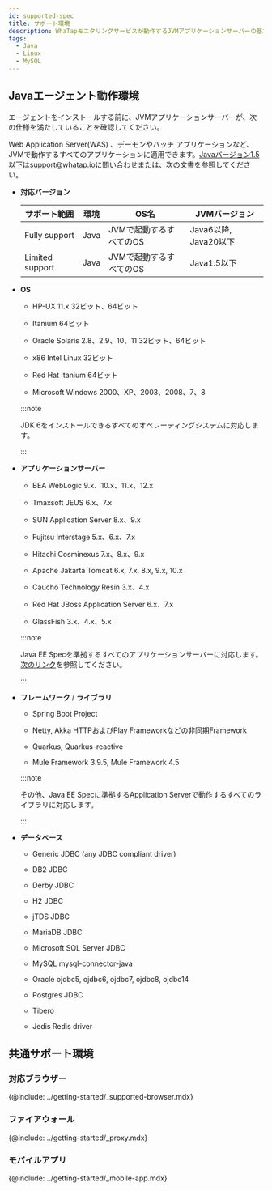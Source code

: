 ```yaml
---
id: supported-spec
title: サポート環境
description: WhaTapモニタリングサービスが動作するJVMアプリケーションサーバーの基本仕様について説明します。
tags:
  - Java
  - Linux
  - MySQL
---
```


## Javaエージェント動作環境

エージェントをインストールする前に、JVMアプリケーションサーバーが、次の仕様を満たしていることを確認してください。

Web Application Server(WAS) 、デーモンやバッチ アプリケーションなど、JVMで動作するすべてのアプリケーションに適用できます。Javaバージョン1.5以下はsupport@whatap.ioに問い合わせまたは、[次の文書](add-jvm-opt/java-under-ver)を参照してください。

-   **対応バージョン**

    | サポート範囲          | 環境   | OS名                       | JVMバージョン                  |
    | --------------- | ---- | ------------------------- | ------------------------- |
    | Fully support   | Java | JVMで起動するすべてのOS            | Java6以降, Java20以下         |
    | Limited support | Java | JVMで起動するすべてのOS            | Java1.5以下                 |

-   **OS**

    -   HP-UX 11.x 32ビット、64ビット

    -   Itanium 64ビット

    -   Oracle Solaris 2.8、2.9、10、11 32ビット、64ビット

    -   x86 Intel Linux 32ビット

    -   Red Hat Itanium 64ビット

    -   Microsoft Windows 2000、XP、2003、2008、7、8

    :::note

    JDK 6をインストールできるすべてのオペレーティングシステムに対応します。

    :::

-   **アプリケーションサーバー**

    -   BEA WebLogic 9.x、10.x、11.x、12.x

    -   Tmaxsoft JEUS 6.x、7.x

    -   SUN Application Server 8.x、9.x

    -   Fujitsu Interstage 5.x、6.x、7.x

    -   Hitachi Cosminexus 7.x、8.x、9.x

    -   Apache Jakarta Tomcat 6.x, 7.x, 8.x, 9.x, 10.x

    -   Caucho Technology Resin 3.x、4.x

    -   Red Hat JBoss Application Server 6.x、7.x

    -   GlassFish 3.x、4.x、5.x

    :::note

    Java EE Specを準拠するすべてのアプリケーションサーバーに対応します。 [次のリンク](https://www.oracle.com/technetwork/java/javaee/overview/compatibility-jsp-136984.html)を参照してください。

    :::

-   **フレームワーク** / **ライブラリ**

    -   Spring Boot Project

    -   Netty, Akka HTTPおよびPlay Frameworkなどの非同期Framework

    -   Quarkus, Quarkus-reactive

    -   Mule Framework 3.9.5, Mule Framework 4.5

    :::note

    その他、Java EE Specに準拠するApplication Serverで動作するすべてのライブラリに対応します。

    :::

-   **データベース**

    -   Generic JDBC (any JDBC compliant driver)

    -   DB2 JDBC

    -   Derby JDBC

    -   H2 JDBC

    -   jTDS JDBC

    -   MariaDB JDBC

    -   Microsoft SQL Server JDBC

    -   MySQL mysql-connector-java

    -   Oracle ojdbc5, ojdbc6, ojdbc7, ojdbc8, ojdbc14

    -   Postgres JDBC

    -   Tibero

    -   Jedis Redis driver

## 共通サポート環境

### 対応ブラウザー

{@include: ../getting-started/_supported-browser.mdx}  

### ファイアウォール

{@include: ../getting-started/_proxy.mdx} 

### モバイルアプリ

{@include: ../getting-started/_mobile-app.mdx}  
